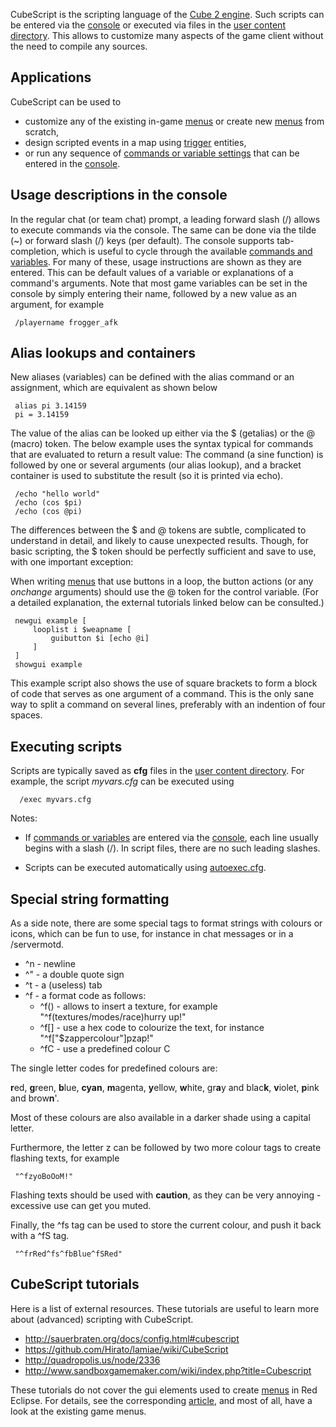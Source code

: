 CubeScript is the scripting language of the [http://cubeengine.com/ Cube 2 engine]. Such scripts can be entered via the [[console]] or executed via files in the [[Game_Settings#User_Content|user content directory]]. This allows to customize many aspects of the game client without the need to compile any sources.

==Applications==

CubeScript can be used to
* customize any of the existing in-game [[menus]] or create new [[menus]] from scratch,
* design scripted events in a map using [[Entity_Linking#Scriptable_Events|trigger]] entities,
* or run any sequence of [[Vars_and_Commands_Tables|commands or variable settings]] that can be entered in the [[console]].

==Usage descriptions in the console==

In the regular chat (or team chat) prompt, a leading forward slash (/) allows to execute commands via the console. The same can be done via the tilde (~) or forward slash (/) keys (per default). The console supports tab-completion, which is useful to cycle through the available [[Vars_and_Commands_Tables|commands and variables]]. For many of these, usage instructions are shown as they are entered. This can be default values of a variable or explanations of a command's arguments. Note that most game variables can be set in the console by simply entering their name, followed by a new value as an argument, for example

  /playername frogger_afk

==Alias lookups and containers==

New aliases (variables) can be defined with the alias command or an assignment, which are equivalent as shown below

  alias pi 3.14159
  pi = 3.14159

The value of the alias can be looked up either via the $ (getalias) or the @ (macro) token. The below example uses the syntax typical for commands that are evaluated to return a result value: The command (a sine function) is followed by one or several arguments (our alias lookup), and a bracket container is used to substitute the result (so it is printed via echo).

  /echo "hello world"
  /echo (cos $pi)
  /echo (cos @pi)

The differences between the $ and @ tokens are subtle, complicated to understand in detail, and likely to cause unexpected results. Though, for basic scripting, the $ token should be perfectly sufficient and save to use, with one important exception:

When writing [[menus]] that use buttons in a loop, the button actions (or any ''onchange'' arguments) should use the @ token for the control variable. (For a detailed explanation, the external tutorials linked below can be consulted.)

  newgui example [
      looplist i $weapname [
          guibutton $i [echo @i]
      ]
  ]
  showgui example

This example script also shows the use of square brackets to form a block of code that serves as one argument of a command. This is the only sane way to split a command on several lines, preferably with an indention of four spaces.

==Executing scripts==

Scripts are typically saved as '''cfg''' files in the [[Game_Settings#User_Content|user content directory]]. For example, the script ''myvars.cfg'' can be executed using
   /exec myvars.cfg

Notes:

*If [[Vars_and_Commands_Tables|commands or variables]] are entered via the [[console]], each line usually begins with a slash (/). In script files, there are no such leading slashes.

*Scripts can be executed automatically using [[Game_Settings#autoexec.cfg|autoexec.cfg]].

==Special string formatting==

As a side note, there are some special tags to format strings with colours or icons, which can be fun to use, for instance in chat messages or in a /servermotd.

* ^n  - newline
* ^"  - a double quote sign
* ^t  - a (useless) tab
* ^f  - a format code as follows:
** ^f() - allows to insert a texture, for example "^f(textures/modes/race)hurry up!"
** ^f[] - use a hex code to colourize the text, for instance "^f["$zappercolour"]pzap!"
** ^fC  - use a predefined colour C

The single letter codes for predefined colours are:

'''r'''ed, '''g'''reen, '''b'''lue,
'''cyan''', '''m'''agenta, '''y'''ellow,
'''w'''hite, gr'''a'''y and blac'''k''',
'''v'''iolet, '''p'''ink and brow'''n''''.

Most of these colours are also available in a darker shade using a capital letter.

Furthermore, the letter z can be followed by two more colour tags to create flashing texts, for example 
  "^fzyoBoOoM!"
Flashing texts should be used with '''caution''', as they can be very annoying - excessive use can get you muted.

Finally, the ^fs tag can be used to store the current colour, and push it back with a ^fS tag.
  "^frRed^fs^fbBlue^fSRed"


==CubeScript tutorials==

Here is a list of external resources. These tutorials are useful to learn more about (advanced) scripting with CubeScript.

* http://sauerbraten.org/docs/config.html#cubescript<br>
* https://github.com/Hirato/lamiae/wiki/CubeScript<br>
* http://quadropolis.us/node/2336<br>
* http://www.sandboxgamemaker.com/wiki/index.php?title=Cubescript

These tutorials do not cover the gui elements used to create [[menus]] in Red Eclipse. For details, see the corresponding [[menus|article]], and most of all, have a look at the existing game menus.